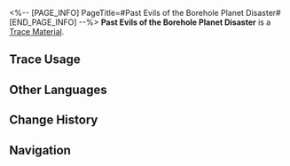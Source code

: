 <%-- [PAGE_INFO]
PageTitle=#Past Evils of the Borehole Planet Disaster#
[END_PAGE_INFO] --%>
{{Item Infobox
|id          = 110504
|image       = Item Past Evils of the Borehole Planet Disaster.png
|type        = Trace Material
|invCategory = Upgrade Materials
|rarity      = 4
|effect      = Advanced level-up material for Traces.
|description = As a descendant bred personally by the Imperator Insectorum, its only desire is to expand the numbers of its kind. It uses giant scythes to harvest planets for its nest, tirelessly nurturing countless offspring, and devastating innumerable lives until the moment of its death.
|source1     = [[Echo of War (Seclusion Zone)]]
}}
{{Description|''"On the broken planet, giant locusts blotted out the sky, and swarms of insects poured out of the planet's crust. The stag beetle raised this new nest and presented it as a gift to its Imperator Insectorum... May this horror only exist in historical records, never to appear again."''}}
'''Past Evils of the Borehole Planet Disaster''' is a [[Trace Material]].

==Trace Usage==
{{Trace Usage}}

==Other Languages==
{{Other Languages
|en   = Past Evils of the Borehole Planet Disaster
|zhs  = 蛀星孕灾的旧恶
|zht  = 蛀星孕災的舊惡
|ja   = 星を蝕む古の悪
|ko   = 별을 갉아먹고 재앙을 낳는 구악
|es   = Agravios pasados de la catástrofe devoraplanetas
|fr   = Ancienne rancune du Désastre de l'ennui
|ru   = Прошлые бедствия червоточины
|th   = Past Evils of the Borehole Planet Disaster
|vi   = Tai Họa Ám Ảnh Trên Hành Tinh Sâu
|de   = Alter Groll aus der Krise des zerfressenen Planeten
|id   = Past Evils of the Borehole Planet Disaster
|pt   = Males Passados do Desastre do Planeta da Perfuração
}}

==Change History==
{{Change History|1.6}}

==Navigation==
{{Upgrade Material Navbox}}